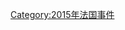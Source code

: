 {{Portal|法国}}
{{Year by category
|m=2
|c=0
|d=1
|y=5
|cat=法国罪案
|sortkey=France
|parent=法国各年罪案
|subcat=2015年各國罪案
}}

[[Category:2015年法国事件|Category:2015年法国事件]]